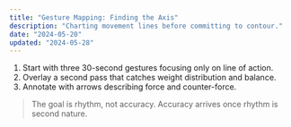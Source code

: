 ```yaml
---
title: "Gesture Mapping: Finding the Axis"
description: "Charting movement lines before committing to contour."
date: "2024-05-20"
updated: "2024-05-28"
---
```


1. Start with three 30-second gestures focusing only on line of action.
2. Overlay a second pass that catches weight distribution and balance.
3. Annotate with arrows describing force and counter-force.

> The goal is rhythm, not accuracy. Accuracy arrives once rhythm is second nature.

